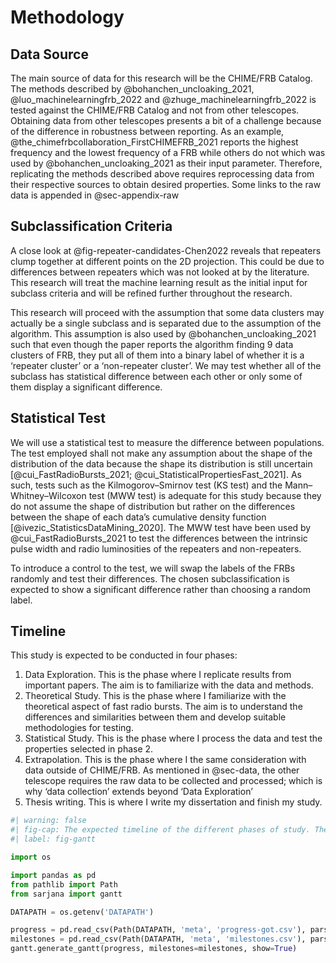 # Methodology

<!-- TODO REVISE Methodology -->

## 

## Data Source {#sec-data}

The main source of data for this research will be the CHIME/FRB Catalog.
The methods described by @bohanchen_uncloaking_2021, @luo_machinelearningfrb_2022 and @zhuge_machinelearningfrb_2022 is tested against the CHIME/FRB Catalog and not from other telescopes.
Obtaining data from other telescopes presents a bit of a challenge because of the difference in robustness between reporting.
As an example, @the_chimefrbcollaboration_FirstCHIMEFRB_2021 reports the highest frequency and the lowest frequency of a FRB while others do not which was used by @bohanchen_uncloaking_2021 as their input parameter.
Therefore, replicating the methods described above requires reprocessing data from their respective sources to obtain desired properties.
Some links to the raw data is appended in @sec-appendix-raw

## Subclassification Criteria

A close look at @fig-repeater-candidates-Chen2022 reveals that repeaters clump together at different points on the 2D projection.
This could be due to differences between repeaters which was not looked at by the literature.
This research will treat the machine learning result as the initial input for subclass criteria and will be refined further throughout the research.

This research will proceed with the assumption that some data clusters may actually be a single subclass and is separated due to the assumption of the algorithm.
This assumption is also used by @bohanchen_uncloaking_2021 such that even though the paper reports the algorithm finding 9 data clusters of FRB, they put all of them into a binary label of whether it is a 'repeater cluster' or a 'non-repeater cluster'.
We may test whether all of the subclass has statistical difference between each other or only some of them display a significant difference.

## Statistical Test

We will use a statistical test to measure the difference between populations.
The test employed shall not make any assumption about the shape of the distribution of the data because the shape its distribution is still uncertain [@cui_FastRadioBursts_2021; @cui_StatisticalPropertiesFast_2021].
As such, tests such as the Kilmogorov--Smirnov test (KS test) and the Mann--Whitney--Wilcoxon test (MWW test) is adequate for this study because they do not assume the shape of distribution but rather on the differences between the shape of each data's cumulative density function [@ivezic_StatisticsDataMining_2020].
The MWW test have been used by @cui_FastRadioBursts_2021 to test the differences between the intrinsic pulse width and radio luminosities of the repeaters and non-repeaters.

<!-- TODO There must be a name to this resampling(?) method? 👇 -->


To introduce a control to the test, we will swap the labels of the FRBs randomly and test their differences.
The chosen subclassification is expected to show a significant difference rather than choosing a random label.

## Timeline

This study is expected to be conducted in four phases:

1.	Data Exploration. This is the phase where I replicate results from important papers. The aim is to familiarize with the data and methods.
2.  Theoretical Study. This is the phase where I familiarize with the theoretical aspect of fast radio bursts. The aim is to understand the differences and similarities between them and develop suitable methodologies for testing.
3.	Statistical Study. This is the phase where I process the data and test the properties selected in phase 2.
4.  Extrapolation. This is the phase where I the same consideration with data outside of CHIME/FRB. As mentioned in @sec-data, the other telescope requires the raw data to be collected and processed; which is why 'data collection' extends beyond 'Data Exploration'
5.	Thesis writing. This is where I write my dissertation and finish my study.

```python
#| warning: false
#| fig-cap: The expected timeline of the different phases of study. The star represents milestones provided by the university. The vertical orange line represents 'now'.
#| label: fig-gantt

import os

import pandas as pd
from pathlib import Path
from sarjana import gantt

DATAPATH = os.getenv('DATAPATH')

progress = pd.read_csv(Path(DATAPATH, 'meta', 'progress-got.csv'), parse_dates=['start', 'end'])
milestones = pd.read_csv(Path(DATAPATH, 'meta', 'milestones.csv'), parse_dates=['date'])
gantt.generate_gantt(progress, milestones=milestones, show=True)
```